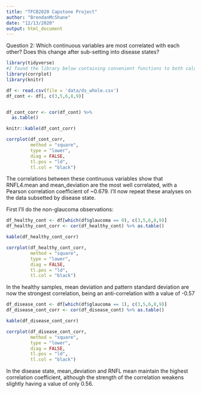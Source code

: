 ```yaml
---
title: "TFCB2020 Capstone Project"
author: "BrendanMcShane"
date: "12/13/2020"
output: html_document
---
```


Question 2: Which continuous variables are most correlated with each other? Does this change after sub-setting into disease states?

```r
library(tidyverse)
#I found the library below containing convenient functions to both calculate and plot correlations
library(corrplot)
library(knitr)
```

```r


df <- read.csv(file = 'data/ds_whole.csv')
df_cont <- df[, c(3,5,6,8,9)]


df_cont_corr <- cor(df_cont) %>%
  as.table()

knitr::kable(df_cont_corr)

```

```r
corrplot(df_cont_corr, 
         method = "square", 
         type = "lower", 
         diag = FALSE, 
         tl.pos = "ld", 
         tl.col = "black")
```

The correlations between these continuous variables show that RNFL4.mean and mean_deviation are the most well correlated, with a Pearson correlation coefficient of ~0.679. I'll now repeat these analyses on the data subsetted by disease state.

First I'll do the non-glaucoma observations:
```r
df_healthy_cont <- df[which(df$glaucoma == 0), c(3,5,6,8,9)]
df_healthy_cont_corr <- cor(df_healthy_cont) %>% as.table()

kable(df_healthy_cont_corr)


```
```r
corrplot(df_healthy_cont_corr, 
         method = "square", 
         type = "lower", 
         diag = FALSE, 
         tl.pos = "ld", 
         tl.col = "black")
```


In the healthy samples, mean deviation and pattern standard deviation are now the strongest correlation, being an anti-correlation with a value of -0.57

```r
df_disease_cont <- df[which(df$glaucoma == 1), c(3,5,6,8,9)]
df_disease_cont_corr <- cor(df_disease_cont) %>% as.table()

kable(df_disease_cont_corr)

```

```r
corrplot(df_disease_cont_corr, 
         method = "square", 
         type = "lower", 
         diag = FALSE, 
         tl.pos = "ld", 
         tl.col = "black")
```


In the disease state, mean_deviation and RNFL mean maintain the highest correlation coefficient, although the strength of the correlation weakens slightly having a value of only 0.56.


